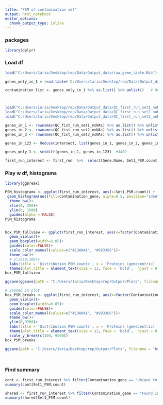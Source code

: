 ```yaml
---
title: "PSM of contamination set"
output: html_notebook
editor_options: 
  chunk_output_type: inline
---
```

### packages
```r
library(dplyr)
```

### Load df
```r
load("C:/Users/1aria/Desktop/rep/Data/Output_data/raw_gene_table.Rda")   # first_run

genes_only_in_1 = read.table('C:/Users/1aria/Desktop/rep/Data/Output_data/genes_only_in_1.txt',sep='\n') %>% rename('Gene.Name' = 1) %>% mutate(Contamination_gene = "YES")

contamination_list <- genes_only_in_1 %>% as.list() %>% unlist()   # DODGY. retry




```


```r
load("C:/Users/1aria/Desktop/rep/Data/Output_data/QC_first_run_set1_noNAs.Rda")  #5701
load("C:/Users/1aria/Desktop/rep/Data/Output_data/QC_first_run_set2_noNAs.Rda")  # 1551
load("C:/Users/1aria/Desktop/rep/Data/Output_data/QC_first_run_set3_noNAs.Rda")   #1923

genes_in_1 <- rownames(QC_fist_run_set1_noNAs) %>% as.list() %>% unlist()  #5701
genes_in_2 <- rownames(QC_fist_run_set2_noNAs) %>% as.list() %>% unlist()  # 1551
genes_in_3 <- rownames(QC_fist_run_set3_noNAs) %>% as.list() %>% unlist()  # 1923

genes_in_123 <- Reduce(intersect, list(genes_in_1, genes_in_2, genes_in_3))  # 1299

genes_only_1 <- setdiff(genes_in_1, genes_in_123)  #4402

```


```r
first_run_interest <- first_run  %>%  select(Gene.Name, Set1_PSM.count)  %>%  left_join(genes_only_in_1, by= 'Gene.Name') %>% mutate(Contamination_gene = if_else(condition = is.na(Contamination_gene),  true = "Found in other sets", false = 'Unique to set 1' )) %>% na.omit()
```


### Play w df, histograms
```r
library(ggbreak) 

PSM_histograms <- ggplot(first_run_interest, aes(x=Set1_PSM.count)) + 
 geom_histogram(aes(fill=Contamination_gene, alpha=0.5, position="identity"), bins = 100)+
  theme_bw()+
  xlim(0, 250)+
  ylim(0, 1500)
  guides(alpha = FALSE)
PSM_histograms


box_PSM_fullview <- ggplot(first_run_interest, aes(x=factor(Contamination_gene), y=Set1_PSM.count, color = factor(Contamination_gene))) + 
  geom_violin()+
  geom_boxplot(width=0.05)+
  guides(color=FALSE)+
  scale_color_manual(values=c("#1380A1", "#993366"))+
  theme_bw()+
  # ylim(0,100)+
  labs(title = 'Distribution PSM counts', x = 'Proteins (genecentric)', y= 'PSM count')+
  theme(plot.title = element_text(size = 12, face = 'bold',  hjust = 0.5))
box_PSM_fullview

ggsave(ggsave(path = "C:/Users/1aria/Desktop/rep/Output/Plots", filename = "box_PSM_fullview.png",box_PSM_fullview,dpi=200))

# Zoomed in plot
box_PSM_breaks <- ggplot(first_run_interest, aes(x=factor(Contamination_gene), y=Set1_PSM.count, color = factor(Contamination_gene))) + 
  geom_violin()+
  geom_boxplot(width=0.05)+
  guides(color=FALSE)+
  scale_color_manual(values=c("#1380A1", "#993366"))+
  theme_bw()+
  ylim(0,9700)+
  labs(title = 'Distribution PSM counts', x = 'Proteins (genecentric)', y= 'PSM count')+
  theme(plot.title = element_text(size = 12, face = 'bold',  hjust = 0.5))+
  scale_y_break(c(100, 9500))
box_PSM_breaks

ggsave(path = "C:/Users/1aria/Desktop/rep/Output/Plots", filename = "box_PSM_breaks.png",box_PSM_breaks, dpi=200)




```
### Find summary 
```r
cont <- first_run_interest %>% filter(Contamination_gene == "Unique to set 1") %>% na.omit()
summary(cont$Set1_PSM.count)

shared <- first_run_interest %>% filter(Contamination_gene == "Found in other sets") %>% na.omit()
summary(shared$Set1_PSM.count)
```

